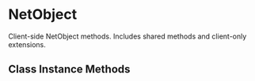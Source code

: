 
# NetObject

Client-side NetObject methods. Includes shared methods and client-only extensions.

## Class Instance Methods

<Inherited from="NetObject" href="/shared-api/netobjects/netobject">
  <NetObjectShared />
</Inherited>

<NetObjectClient />


